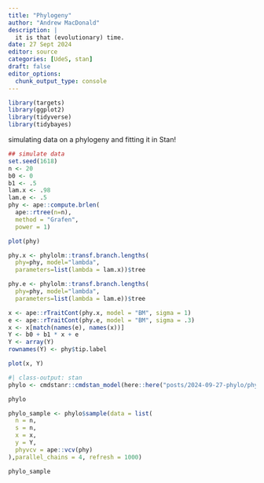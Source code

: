 ```yaml
---
title: "Phylogeny"
author: "Andrew MacDonald"
description: |
  it is that (evolutionary) time.
date: 27 Sept 2024
editor: source
categories: [UdeS, stan]
draft: false
editor_options: 
  chunk_output_type: console
---
```


```r
library(targets)
library(ggplot2)
library(tidyverse)
library(tidybayes)
```

simulating data on a phylogeny and fitting it in Stan! 

```r
## simulate data
set.seed(1618)
n <- 20
b0 <- 0
b1 <- .5
lam.x <- .98
lam.e <- .5
phy <- ape::compute.brlen(
  ape::rtree(n=n),
  method = "Grafen",
  power = 1)

plot(phy)

phy.x <- phylolm::transf.branch.lengths(
  phy=phy, model="lambda",
  parameters=list(lambda = lam.x))$tree

phy.e <- phylolm::transf.branch.lengths(
  phy=phy, model="lambda",
  parameters=list(lambda = lam.e))$tree

x <- ape::rTraitCont(phy.x, model = "BM", sigma = 1)
e <- ape::rTraitCont(phy.e, model = "BM", sigma = .3)
x <- x[match(names(e), names(x))]
Y <- b0 + b1 * x + e
Y <- array(Y)
rownames(Y) <- phy$tip.label

plot(x, Y)

```


```r
#| class-output: stan
phylo <- cmdstanr::cmdstan_model(here::here("posts/2024-09-27-phylo/phylo.stan"))

phylo
```


```r
phylo_sample <- phylo$sample(data = list(
  n = n,
  s = n,
  x = x,
  y = Y,
  phyvcv = ape::vcv(phy)
),parallel_chains = 4, refresh = 1000)

phylo_sample
```

